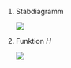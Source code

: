 1. Stabdiagramm

   ![](00-bilder/l-em-02.1.png)

1. Funktion $H$

   ![](00-bilder/l-em-02.2.png)

